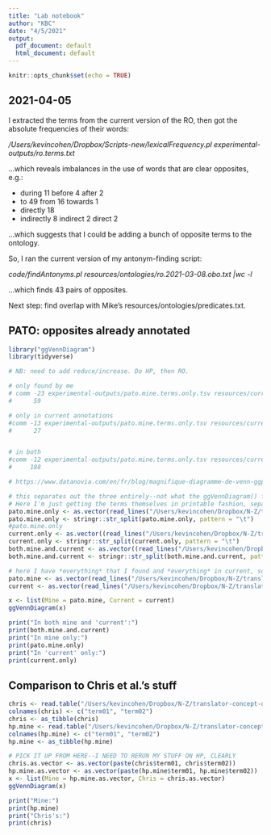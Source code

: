 ```yaml
---
title: "Lab notebook"
author: "KBC"
date: "4/5/2021"
output:
  pdf_document: default
  html_document: default
---
```


```r
knitr::opts_chunk$set(echo = TRUE)
```

## 2021-04-05

I extracted the terms from the current version of the RO, then got the absolute frequencies of their words:

_/Users/kevincohen/Dropbox/Scripts-new/lexicalFrequency.pl experimental-outputs/ro.terms.txt
_

...which reveals imbalances in the use of words that are clear opposites, e.g.:

* during	11 before	4 after	2
* to	49 from	16 towards	1
* directly	18
* indirectly	8 indirect	2 direct	2

...which suggests that I could be adding a bunch of opposite terms to the ontology.

So, I ran the current version of my antonym-finding script:

_code/findAntonyms.pl resources/ontologies/ro.2021-03-08.obo.txt |wc -l _

...which finds 43 pairs of opposites.

Next step: find overlap with Mike's resources/ontologies/predicates.txt.


## PATO: opposites already annotated

```r
library("ggVennDiagram")
library(tidyverse)

# NB: need to add reduce/increase. Do HP, then RO.

# only found by me
# comm -23 experimental-outputs/pato.mine.terms.only.tsv resources/current-opposites.sorted.terms.only.tsv | wc -l
#      59

# only in current annotations
#comm -13 experimental-outputs/pato.mine.terms.only.tsv resources/current-opposites.sorted.terms.only.tsv | wc -l
#      27


# in both
#comm -12 experimental-outputs/pato.mine.terms.only.tsv resources/current-opposites.sorted.terms.only.tsv | wc -l
#     188

# https://www.datanovia.com/en/fr/blog/magnifique-diagramme-de-venn-ggplot-avec-r/

# this separates out the three entirely--not what the ggVennDiagram() function is looking for
# Here I'm just getting the terms themselves in printable fashion, separating them by who "finds" them
pato.mine.only <- as.vector(read_lines("/Users/kevincohen/Dropbox/N-Z/translator-concept-oppositeness/experimental-outputs/pato.in.mine.txt"))
pato.mine.only <- stringr::str_split(pato.mine.only, pattern = "\t")
#pato.mine.only
current.only <- as.vector((read_lines("/Users/kevincohen/Dropbox/N-Z/translator-concept-oppositeness/experimental-outputs/pato.in.current.txt")))
current.only <- stringr::str_split(current.only, pattern = "\t")
both.mine.and.current <- as.vector((read_lines("/Users/kevincohen/Dropbox/N-Z/translator-concept-oppositeness/experimental-outputs/pato.in.both.txt")))
both.mine.and.current <- stringr::str_split(both.mine.and.current, pattern = "\t")

# here I have *everything* that I found and *everything* in current, so that we can quantify overlap & lack thereof
pato.mine <- as.vector(read_lines("/Users/kevincohen/Dropbox/N-Z/translator-concept-oppositeness/experimental-outputs/pato.mine.terms.only.tsv"))
current <- as.vector(read_lines("/Users/kevincohen/Dropbox/N-Z/translator-concept-oppositeness/resources/current-opposites.sorted.terms.only.tsv")) # includes two non-PATO terms

x <- list(Mine = pato.mine, Current = current)
ggVennDiagram(x)

print("In both mine and 'current':")
print(both.mine.and.current)
print("In mine only:")
print(pato.mine.only)
print("In 'current' only:")
print(current.only)

```


## Comparison to Chris et al.'s stuff

```r
chris <- read.table("/Users/kevincohen/Dropbox/N-Z/translator-concept-oppositeness/experimental-outputs/mungall_both_hp.tsv", header = FALSE, sep = "\t")
colnames(chris) <- c("term01", "term02")
chris <- as_tibble(chris)
hp.mine <- read.table("/Users/kevincohen/Dropbox/N-Z/translator-concept-oppositeness/experimental-outputs/hp_opposites_ids_only.tsv", header = FALSE, sep = "\t")
colnames(hp.mine) <- c("term01", "term02")
hp.mine <- as_tibble(hp.mine)

# PICK IT UP FROM HERE--I NEED TO RERUN MY STUFF ON HP, CLEARLY
chris.as.vector <- as.vector(paste(chris$term01, chris$term02))
hp.mine.as.vector <- as.vector(paste(hp.mine$term01, hp.mine$term02))
x <- list(Mine = hp.mine.as.vector, Chris = chris.as.vector)
ggVennDiagram(x)

print("Mine:")
print(hp.mine)
print("Chris's:")
print(chris)
```



